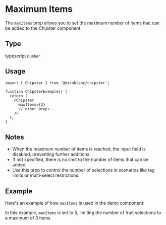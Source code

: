 

# Maximum Items

The `maxItems` prop allows you to set the maximum number of items that can be added to the Chipster component.

## Type
typescript
`number`

## Usage
```tsx filename="ChipsterExample.tsx" {7} copy
import { Chipster } from '@micoblanc/chipster';

function ChipsterExample() {
  return (
    <Chipster
      maxItems={3}
      // other props...
    />
  );
}
```

## Notes

- When the maximum number of items is reached, the input field is disabled, preventing further additions.
- If not specified, there is no limit to the number of items that can be added.
- Use this prop to control the number of selections in scenarios like tag limits or multi-select restrictions.

## Example

Here's an example of how `maxItems` is used in the demo component:


<ChipsterExample/>

In this example, `maxItems` is set to 5, limiting the number of fruit selections to a maximum of 3 items.